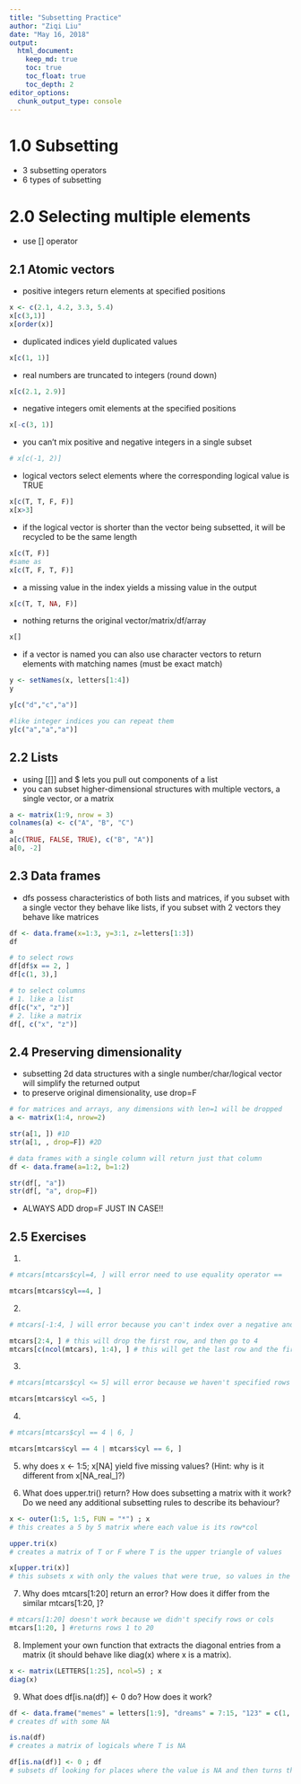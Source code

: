 ```yaml
---
title: "Subsetting Practice"
author: "Ziqi Liu"
date: "May 16, 2018"
output: 
  html_document:
    keep_md: true
    toc: true
    toc_float: true
    toc_depth: 2
editor_options:
  chunk_output_type: console
---
```


# 1.0 Subsetting
- 3 subsetting operators
- 6 types of subsetting

# 2.0 Selecting multiple elements
- use [] operator

## 2.1 Atomic vectors
- positive integers return elements at specified positions
``` r
x <- c(2.1, 4.2, 3.3, 5.4)
x[c(3,1)]
x[order(x)]
```

- duplicated indices yield duplicated values
``` r
x[c(1, 1)]
```

- real numbers are truncated to integers (round down)
``` r
x[c(2.1, 2.9)]
```

- negative integers omit elements at the specified positions
``` r
x[-c(3, 1)]
```

- you can't mix positive and negative integers in a single subset
``` r
# x[c(-1, 2)]
```

- logical vectors select elements where the corresponding logical value is TRUE
``` r
x[c(T, T, F, F)]
x[x>3]
```

- if the logical vector is shorter than the vector being subsetted, it will be recycled to be the same length
```r
x[c(T, F)]
#same as
x[c(T, F, T, F)]
```

- a missing value in the index yields a missing value in the output
``` r
x[c(T, T, NA, F)]
```

- nothing returns the original vector/matrix/df/array
``` r
x[]
```

- if a vector is named you can also use character vectors to return elements with matching names (must be exact match)
``` r
y <- setNames(x, letters[1:4])
y

y[c("d","c","a")]

#like integer indices you can repeat them
y[c("a","a","a")]
```

## 2.2 Lists
- using [[]] and $ lets you pull out components of a list
- you can subset higher-dimensional structures with multiple vectors, a single vector, or a matrix
``` r
a <- matrix(1:9, nrow = 3)
colnames(a) <- c("A", "B", "C")
a
a[c(TRUE, FALSE, TRUE), c("B", "A")]
a[0, -2]
```

## 2.3 Data frames
- dfs possess characteristics of both lists and matrices, if you subset with a single vector they behave like lists, if you subset with 2 vectors they behave like matrices
``` r
df <- data.frame(x=1:3, y=3:1, z=letters[1:3])
df
```

``` r
# to select rows
df[df$x == 2, ]
df[c(1, 3),]

# to select columns
# 1. like a list
df[c("x", "z")]
# 2. like a matrix
df[, c("x", "z")]
```

## 2.4 Preserving dimensionality
- subsetting 2d data structures with a single number/char/logical vector will simplify the returned output 
- to preserve original dimensionality, use drop=F
``` r
# for matrices and arrays, any dimensions with len=1 will be dropped
a <- matrix(1:4, nrow=2)

str(a[1, ]) #1D
str(a[1, , drop=F]) #2D

# data frames with a single column will return just that column
df <- data.frame(a=1:2, b=1:2)

str(df[, "a"])
str(df[, "a", drop=F])
```

- ALWAYS ADD drop=F JUST IN CASE!!

## 2.5 Exercises

1)
```r
# mtcars[mtcars$cyl=4, ] will error need to use equality operator ==

mtcars[mtcars$cyl==4, ]
```

2)
``` r
# mtcars[-1:4, ] will error because you can't index over a negative and positive integer

mtcars[2:4, ] # this will drop the first row, and then go to 4
mtcars[c(ncol(mtcars), 1:4), ] # this will get the last row and the first 4
```

3)
``` r
# mtcars[mtcars$cyl <= 5] will error because we haven't specified rows or coluns

mtcars[mtcars$cyl <=5, ]
```

4)
``` r
# mtcars[mtcars$cyl == 4 | 6, ] 

mtcars[mtcars$cyl == 4 | mtcars$cyl == 6, ]
```

5) 
why does x <- 1:5; x[NA] yield five missing values? (Hint: why is it different from x[NA_real_]?)

6)
What does upper.tri() return? How does subsetting a matrix with it work? Do we need any additional subsetting rules to describe its behaviour?
``` r
x <- outer(1:5, 1:5, FUN = "*") ; x
# this creates a 5 by 5 matrix where each value is its row*col

upper.tri(x)
# creates a matrix of T or F where T is the upper triangle of values

x[upper.tri(x)]
# this subsets x with only the values that were true, so values in the upper triangle
```

7. Why does mtcars[1:20] return an error? How does it differ from the similar mtcars[1:20, ]?
``` r
# mtcars[1:20] doesn't work because we didn't specify rows or cols
mtcars[1:20, ] #returns rows 1 to 20
```

8. Implement your own function that extracts the diagonal entries from a matrix (it should behave like diag(x) where x is a matrix).
``` r
x <- matrix(LETTERS[1:25], ncol=5) ; x
diag(x)
```

9. What does df[is.na(df)] <- 0 do? How does it work?
``` r
df <- data.frame("memes" = letters[1:9], "dreams" = 7:15, "123" = c(1, 69, NA, 23, 61, 2, 36, NA, 3045069)) ; df
# creates df with some NA

is.na(df)
# creates a matrix of logicals where T is NA

df[is.na(df)] <- 0 ; df
# subsets df looking for places where the value is NA and then turns that to 0
```
